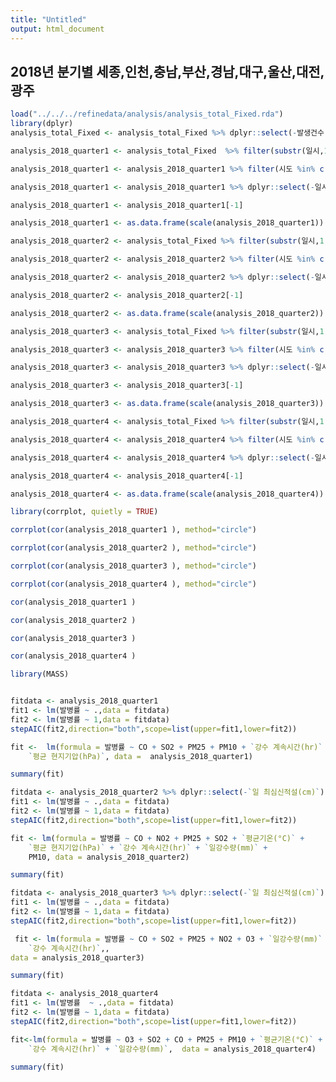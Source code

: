 ```yaml
---
title: "Untitled"
output: html_document
---
```


##  2018년 분기별 세종,인천,충남,부산,경남,대구,울산,대전,광주

```r

load("../../../refinedata/analysis/analysis_total_Fixed.rda")
library(dplyr)
analysis_total_Fixed <- analysis_total_Fixed %>% dplyr::select(-발생건수,-`최고기온(°C)`,-`최저기온(°C)`)

```

```r

analysis_2018_quarter1 <- analysis_total_Fixed  %>% filter(substr(일시,1,7)=='2017-12'|substr(일시,1,7)=='2018-01'|substr(일시,1,7)=='2018-02')

analysis_2018_quarter1 <- analysis_2018_quarter1 %>% filter(시도 %in% c("세종","인천","충남","부산","경남","대구","울산","대전","광주")) 

analysis_2018_quarter1 <- analysis_2018_quarter1 %>% dplyr::select(-일시,-시도,-PM10등급,-PM25등급,-년도,-인구수,-`최다풍향(16방위)`)

analysis_2018_quarter1 <- analysis_2018_quarter1[-1]

analysis_2018_quarter1 <- as.data.frame(scale(analysis_2018_quarter1))


```


```r

analysis_2018_quarter2 <- analysis_total_Fixed %>% filter(substr(일시,1,7)=='2018-03'|substr(일시,1,7)=='2018-04'|substr(일시,1,7)=='2018-05')

analysis_2018_quarter2 <- analysis_2018_quarter2 %>% filter(시도 %in% c("세종","인천","충남","부산","경남","대구","울산","대전","광주")) 

analysis_2018_quarter2 <- analysis_2018_quarter2 %>% dplyr::select(-일시,-시도,-PM10등급,-PM25등급,-년도,-인구수,-`최다풍향(16방위)`)

analysis_2018_quarter2 <- analysis_2018_quarter2[-1]

analysis_2018_quarter2 <- as.data.frame(scale(analysis_2018_quarter2))

```


```r

analysis_2018_quarter3 <- analysis_total_Fixed %>% filter(substr(일시,1,7)=='2018-06'|substr(일시,1,7)=='2018-07'|substr(일시,1,7)=='2018-08')

analysis_2018_quarter3 <- analysis_2018_quarter3 %>% filter(시도 %in% c("세종","인천","충남","부산","경남","대구","울산","대전","광주"))

analysis_2018_quarter3 <- analysis_2018_quarter3 %>% dplyr::select(-일시,-시도,-PM10등급,-PM25등급,-년도,-인구수,-`최다풍향(16방위)`)

analysis_2018_quarter3 <- analysis_2018_quarter3[-1]

analysis_2018_quarter3 <- as.data.frame(scale(analysis_2018_quarter3))

```


```r

analysis_2018_quarter4 <- analysis_total_Fixed %>% filter(substr(일시,1,7)=='2018-09'|substr(일시,1,7)=='2018-10'|substr(일시,1,7)=='2018-11')

analysis_2018_quarter4 <- analysis_2018_quarter4 %>% filter(시도 %in% c("세종","인천","충남","부산","경남","대구","울산","대전","광주")) 

analysis_2018_quarter4 <- analysis_2018_quarter4 %>% dplyr::select(-일시,-시도,-PM10등급,-PM25등급,-년도,-인구수,-`최다풍향(16방위)`)

analysis_2018_quarter4 <- analysis_2018_quarter4[-1]

analysis_2018_quarter4 <- as.data.frame(scale(analysis_2018_quarter4))

```



```r

library(corrplot, quietly = TRUE)

corrplot(cor(analysis_2018_quarter1 ), method="circle")

```


```r
corrplot(cor(analysis_2018_quarter2 ), method="circle")

```


```r
corrplot(cor(analysis_2018_quarter3 ), method="circle")

```


```r
corrplot(cor(analysis_2018_quarter4 ), method="circle")

```

```r
cor(analysis_2018_quarter1 )

```


```r
cor(analysis_2018_quarter2 )

```

```r
cor(analysis_2018_quarter3 )

```

```r
cor(analysis_2018_quarter4 )

```


```r

library(MASS)


fitdata <- analysis_2018_quarter1
fit1 <- lm(발병률 ~ .,data = fitdata)
fit2 <- lm(발병률 ~ 1,data = fitdata)
stepAIC(fit2,direction="both",scope=list(upper=fit1,lower=fit2))

```

```r
fit <-  lm(formula = 발병률 ~ CO + SO2 + PM25 + PM10 + `강수 계속시간(hr)` + 
    `평균 현지기압(hPa)`, data =  analysis_2018_quarter1)

summary(fit)

```



```r
fitdata <- analysis_2018_quarter2 %>% dplyr::select(-`일 최심신적설(cm)`)
fit1 <- lm(발병률 ~ .,data = fitdata)
fit2 <- lm(발병률 ~ 1,data = fitdata)
stepAIC(fit2,direction="both",scope=list(upper=fit1,lower=fit2))

```

```r
fit <- lm(formula = 발병률 ~ CO + NO2 + PM25 + SO2 + `평균기온(°C)` + 
    `평균 현지기압(hPa)` + `강수 계속시간(hr)` + `일강수량(mm)` + 
    PM10, data = analysis_2018_quarter2)

summary(fit)

```


```r
fitdata <- analysis_2018_quarter3 %>% dplyr::select(-`일 최심신적설(cm)`)
fit1 <- lm(발병률 ~ .,data = fitdata)
fit2 <- lm(발병률 ~ 1,data = fitdata)
stepAIC(fit2,direction="both",scope=list(upper=fit1,lower=fit2))

```

```r
 fit <- lm(formula = 발병률 ~ CO + SO2 + PM25 + NO2 + O3 + `일강수량(mm)` + 
    `강수 계속시간(hr)`,,  
data = analysis_2018_quarter3)

summary(fit)

```


```r
fitdata <- analysis_2018_quarter4
fit1 <- lm(발병률  ~ .,data = fitdata)
fit2 <- lm(발병률 ~ 1,data = fitdata)
stepAIC(fit2,direction="both",scope=list(upper=fit1,lower=fit2))

```

```r
fit<-lm(formula = 발병률 ~ O3 + SO2 + CO + PM25 + PM10 + `평균기온(°C)` + 
    `강수 계속시간(hr)` + `일강수량(mm)`,  data = analysis_2018_quarter4)

summary(fit)

```

